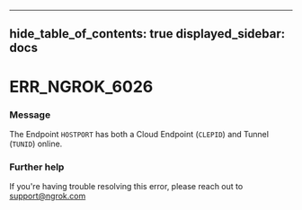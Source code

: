 

---
hide_table_of_contents: true
displayed_sidebar: docs
---


# ERR_NGROK_6026

### Message
The Endpoint `HOSTPORT` has both a Cloud Endpoint (`CLEPID`) and Tunnel (`TUNID`) online.

<ErrorDetails error="err_ngrok_6026" />



### Further help
If you're having trouble resolving this error, please reach out to [support@ngrok.com](mailto:support@ngrok.com?subject=Help%20with%20ERR_NGROK_6026)

